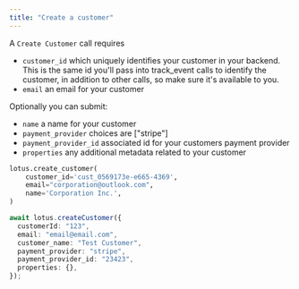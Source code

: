 ```yaml
---
title: "Create a customer"
---
```


A `Create Customer` call requires

- `customer_id` which uniquely identifies your customer in your backend. This is
  the same id you'll pass into track_event calls to identify the customer, in
  addition to other calls, so make sure it's available to you.
- `email` an email for your customer

Optionally you can submit:

- `name` a name for your customer
- `payment_provider` choices are ["stripe"]
- `payment_provider_id` associated id for your customers payment provider
- `properties` any additional metadata related to your customer

<CodeGroup>

```py Python
lotus.create_customer(
    customer_id='cust_0569173e-e665-4369',
    email="corporation@outlook.com",
    name='Corporation Inc.',
)
```

```ts Typescript
await lotus.createCustomer({
  customerId: "123",
  email: "email@email.com",
  customer_name: "Test Customer",
  payment_provider: "stripe",
  payment_provider_id: "23423",
  properties: {},
});
```

</CodeGroup>
